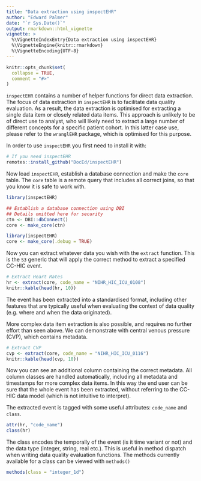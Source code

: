 ```yaml
---
title: "Data extraction using inspectEHR"
author: "Edward Palmer"
date: "`r Sys.Date()`"
output: rmarkdown::html_vignette
vignette: >
  %\VignetteIndexEntry{Data extraction using inspectEHR}
  %\VignetteEngine{knitr::rmarkdown}
  %\VignetteEncoding{UTF-8}
---
```


```r
knitr::opts_chunk$set(
  collapse = TRUE,
  comment = "#>"
)
```

`inspectEHR` contains a number of helper functions for direct data extraction.
The focus of data extraction in `inspectEHR` is to facilitate data quality evaluation.
As a result, the data extraction is optimised for extracting a single data item or closely related data items.
This approach is unlikely to be of direct use to analyst, who will likely need
to extract a large number of different concepts for a specific patient cohort.
In this latter case use, please refer to the `wranglEHR` package, which is optimised for this purpose.

In order to use `inspectEHR` you first need to install it with:

```r
# If you need inspectEHR
remotes::install_github("DocEd/inspectEHR")
```

Now load `inspectEHR`, establish a database connection and make the `core` table.
The `core` table is a remote query that includes all correct joins, so that you know it is safe to work with.

```r
library(inspectEHR)

## Establish a database connection using DBI
## Details omitted here for security
ctn <- DBI::dbConnect()
core <- make_core(ctn)
```

```r
library(inspectEHR)
core <- make_core(.debug = TRUE)
```

Now you can extract whatever data you wish with the `extract` function.
This is the `S3` generic that will apply the correct method to extract a specified CC-HIC event.

```r
# Extract Heart Rates
hr <- extract(core, code_name = "NIHR_HIC_ICU_0108")
knitr::kable(head(hr, 10))
```

The event has been extracted into a standardised format, including other features that are typically useful when evaluating the context of data quality (e.g. where and when the data originated).

More complex data item extraction is also possible, and requires no further effort than seen above.
We can demonstrate with central venous pressure (CVP), which contains metadata.

```r
# Extract CVP
cvp <- extract(core, code_name = "NIHR_HIC_ICU_0116")
knitr::kable(head(cvp, 10))
```

Now you can see an additional column containing the correct metadata.
All column classes are handled automatically, including all metadata and timestamps for more complex data items.
In this way the end user can be sure that the whole event has been extracted, without referring to the CC-HIC data model (which is not intuitive to interpret).

The extracted event is tagged with some useful attributes: `code_name` and `class`.

```r
attr(hr, "code_name")
class(hr)
```

The class encodes the temporally of the event (is it time variant or not) and the data type (integer, string, real etc.).
This is useful in method dispatch when writing data quality evaluation functions.
The methods currently available for a class can be viewed with `methods()`

```r
methods(class = "integer_1d")
```
